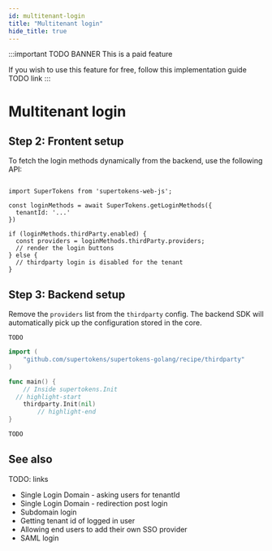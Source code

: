 ```yaml
---
id: multitenant-login
title: "Multitenant login"
hide_title: true
---
```



:::important
TODO BANNER This is a paid feature

If you wish to use this feature for free, follow this implementation guide TODO link
:::

# Multitenant login

<MultitenancyIntro />

<CreateConfigureTenants />

## Step 2: Frontent setup

To fetch the login methods dynamically from the backend, use the following API:

```tsx

import SuperTokens from 'supertokens-web-js';

const loginMethods = await SuperTokens.getLoginMethods({
  tenantId: '...'
})

if (loginMethods.thirdParty.enabled) {
  const providers = loginMethods.thirdParty.providers;
  // render the login buttons
} else {
  // thirdparty login is disabled for the tenant
}
```

## Step 3: Backend setup

Remove the `providers` list from the `thirdparty` config. The backend SDK will automatically pick up the configuration stored in the core.

<BackendSDKTabs>
<TabItem value="nodejs">

```tsx
TODO
```
</TabItem>
<TabItem value="go">

```go
import (
	"github.com/supertokens/supertokens-golang/recipe/thirdparty"
)

func main() {
	// Inside supertokens.Init
  // highlight-start
	thirdparty.Init(nil)
		// highlight-end
}
```
</TabItem>
<TabItem value="python">

```python
TODO
```

</TabItem>
</BackendSDKTabs>

<BackendCORS />

## See also

TODO: links

- Single Login Domain - asking users for tenantId
- Single Login Domain - redirection post login
- Subdomain login
- Getting tenant id of logged in user
- Allowing end users to add their own SSO provider
- SAML login
